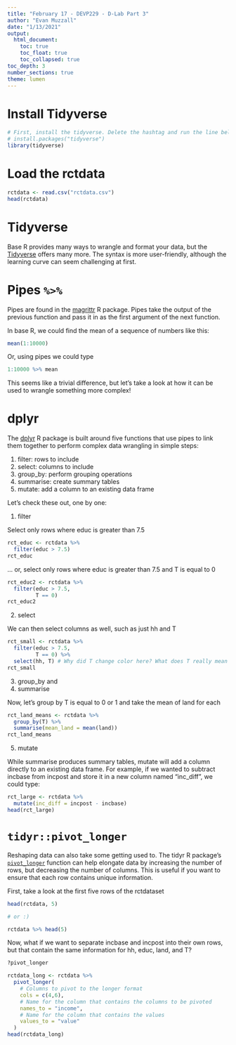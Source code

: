 ```yaml
---
title: "February 17 - DEVP229 - D-Lab Part 3"
author: "Evan Muzzall"
date: "1/13/2021"
output: 
  html_document: 
    toc: true
    toc_float: true
    toc_collapsed: true
toc_depth: 3
number_sections: true
theme: lumen
---
```


# Install Tidyverse

```r
# First, install the tidyverse. Delete the hashtag and run the line below.
# install.packages("tidyverse")
library(tidyverse)
```

# Load the rctdata 

```r
rctdata <- read.csv("rctdata.csv")
head(rctdata)
```

# Tidyverse

Base R provides many ways to wrangle and format your data, but the [Tidyverse](https://www.tidyverse.org) offers many more. The syntax is more user-friendly, although the learning curve can seem challenging at first. 

# Pipes `%>%` 

Pipes are found in the [magrittr](https://blog.rstudio.com/2014/12/01/magrittr-1-5/) R package. Pipes take the output of the previous function and pass it in as the first argument of the next function. 

In base R, we could find the mean of a sequence of numbers like this: 
```r
mean(1:10000)
```

Or, using pipes we could type
```r
1:10000 %>% mean
```

This seems like a trivial difference, but let's take a look at how it can be used to wrangle something more complex!

# dplyr

The [dplyr](https://cran.r-project.org/web/packages/dplyr/vignettes/dplyr.html) R package is built around five functions that use pipes to link them together to perform complex data wrangling in simple steps:

1. filter: rows to include
2. select: columns to include
3. group_by: perform grouping operations
4. summarise: create summary tables 
5. mutate: add a column to an existing data frame

Let's check these out, one by one:

1. filter

Select only rows where educ is greater than 7.5

```r
rct_educ <- rctdata %>%
  filter(educ > 7.5)
rct_educ
```

... or, select only rows where educ is greater than 7.5 and T is equal to 0

```r
rct_educ2 <- rctdata %>%
  filter(educ > 7.5,
         T == 0)
rct_educ2
```

2. select

We can then select columns as well, such as just hh and T

```r
rct_small <- rctdata %>%
  filter(educ > 7.5, 
         T == 0) %>%
  select(hh, T) # Why did T change color here? What does T really mean  :^|
rct_small
```

3. group_by and 
4. summarise

Now, let's group by T is equal to 0 or 1 and take the mean of land for each

```r
rct_land_means <- rctdata %>%
  group_by(T) %>%
  summarise(mean_land = mean(land))
rct_land_means
```

5. mutate

While summarise produces summary tables, mutate will add a column directly to an existing data frame. For example, if we wanted to subtract incbase from incpost and store it in a new column named "inc_diff", we could type:

```r
rct_large <- rctdata %>%
  mutate(inc_diff = incpost - incbase)
head(rct_large)
```

# `tidyr::pivot_longer`

Reshaping data can also take some getting used to. The tidyr R package's [`pivot_longer`](https://tidyr.tidyverse.org/reference/pivot_longer.html) function can help elongate data by increasing the number of rows, but decreasing the number of columns. This is useful if you want to ensure that each row contains unique information. 

First, take a look at the first five rows of the rctdataset

```r
head(rctdata, 5)

# or :) 

rctdata %>% head(5)
```

Now, what if we want to separate incbase and incpost into their own rows, but that contain the same information for hh, educ, land, and T?

```r
?pivot_longer

rctdata_long <- rctdata %>% 
  pivot_longer(
    # Columns to pivot to the longer format
    cols = c(4,6), 
    # Name for the column that contains the columns to be pivoted
    names_to = "income",
    # Name for the column that contains the values
    values_to = "value"
  )
head(rctdata_long)
```
